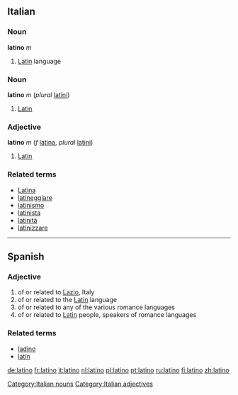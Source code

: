 {{see|Latino}}
==Italian==
===Noun===
'''latino''' ''m''

# [[Latin]] language

===Noun===
'''latino''' ''m'' (''plural'' [[latini]])

# [[Latin]]

===Adjective===
'''latino''' ''m'' (''f'' [[latina]], ''plural'' [[latini]])

# [[Latin]]

===Related terms===
*[[Latina]]
*[[latineggiare]]
*[[latinismo]]
*[[latinista]]
*[[latinità]]
*[[latinizzare]]

----

== Spanish ==
=== Adjective ===
{{es-adj|feminine=latina}}

# of or related to [[Lazio]], Italy
# of or related to the [[Latin]] language
# of or related to any of the various romance languages
# of or related to [[Latin]] people, speakers of romance languages

=== Related terms ===
* [[ladino]]
* [[latín]]

[[Category:Italian nouns]]
[[Category:Italian adjectives]]

[[de:latino]]
[[fr:latino]]
[[it:latino]]
[[nl:latino]]
[[pl:latino]]
[[pt:latino]]
[[ru:latino]]
[[fi:latino]]
[[zh:latino]]